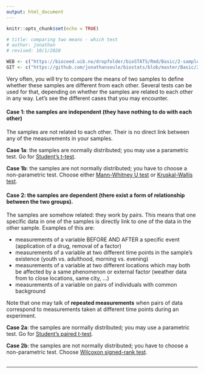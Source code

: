 ```yaml
---
output: html_document
---
```


```r
knitr::opts_chunk$set(echo = TRUE)

# title: comparing two means - which test
# author: jonathan
# revised: 10/1/2020 

WEB <- c("https://bioceed.uib.no/dropfolder/bioSTATS/Rmd/Basic/2-sample/2means-whichtest.html")
GIT <- c("https://github.com/jonathansoule/biostats/blob/master/Basic/2-sample/2means-whichtest.Rmd")

```

Very often, you will try to compare the means of two samples to define whether these samples are different from each other. Several tests can be used for that, depending on whether the samples are related to each other in any way. Let's see the different cases that you may encounter.
 
#### Case 1: the samples are independent (they have nothing to do with each other)
The samples are not related to each other. Their is no direct link between any of the measurements in your samples.

  **Case 1a**: the samples are normally distributed; you may use a parametric test. Go for [Student's t-test](http://biostats.w.uib.no/comparing-two-means-t-test/){target="_blank"}.

  **Case 1b**: the samples are not normally distributed; you have to choose a non-parametric test. Choose either [Mann-Whitney U test](http://biostats.w.uib.no/comparing-two-means-mann-whitney-u-test/){target="_blank"} or [Kruskal-Wallis test](http://biostats.w.uib.no/comparing-two-means-kruskal-wallis-test/){target="_blank"}.

#### Case 2: the samples are dependent (there exist a form of relationship between the two groups).
The samples are somehow related: they work by pairs. This means that one specific data in one of the samples is directly link to one of the data in the other sample. Examples of this are:

  + measurements of a variable BEFORE AND AFTER a specific event (application of a drug, removal of a factor)
  + measurements of a variable at two different time points in the sample's existence (youth vs. adulthood, morning vs. evening)
  + measurements of a variable at two different locations which may both be affected by a same phenomenon or external factor (weather data from to close locations, same city, ...)
  + measurements of a variable on pairs of individuals with common background

Note that one may talk of **repeated measurements** when pairs of data correspond to measurements taken at different time points during an experiment.

  **Case 2a**: the samples are normally distributed; you may use a parametric test. Go for [Student's paired t-test](http://biostats.w.uib.no/comparing-two-means-students-paired-t-test/){target="_blank"}.

  **Case 2b**: the samples are not normally distributed; you have to choose a non-parametric test. Choose [Wilcoxon signed-rank test](http://biostats.w.uib.no/comparing-two-means-wilcoxon-signed-rank-test/){target="_blank"}.
<br/><br/>

***
<!-- UNCOMMENT TO ACTIVATE
Get the Rmarkdown file corresponding to this page on [GitHub](`r GIT`){target="_blank"}.
-->
